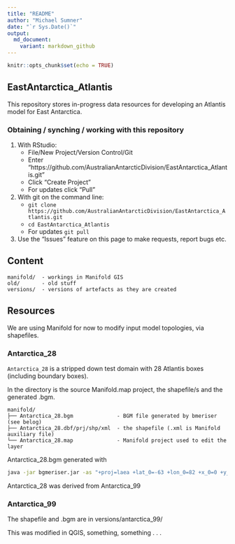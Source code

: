 ```yaml
---
title: "README"
author: "Michael Sumner"
date: "`r Sys.Date()`"
output:
  md_document:
    variant: markdown_github
---
```


<!-- README.md is generated from README.Rmd. Please edit that file -->


```r
knitr::opts_chunk$set(echo = TRUE)
```

## EastAntarctica_Atlantis

This repository stores in-progress data resources for developing an Atlantis model for East Antarctica. 

### Obtaining / synching / working with this repository

1. With RStudio: 
    + File/New Project/Version Control/Git
    + Enter "https://github.com/AustralianAntarcticDivision/EastAntarctica_Atlantis.git"
    + Click "Create Project"
    + For updates click "Pull"
2. With git on the command line: 
    + `git clone https://github.com/AustralianAntarcticDivision/EastAntarctica_Atlantis.git`
    + `cd EastAntarctica_Atlantis`
    + For updates `git pull`
3. Use the "Issues" feature on this page to make requests, report bugs etc. 

## Content

    manifold/  - workings in Manifold GIS
    old/       - old stuff
    versions/  - versions of artefacts as they are created

## Resources

We are using Manifold for now to modify input model topologies, via shapefiles. 


### Antarctica_28

`Antarctica_28` is a stripped down test domain with 28 Atlantis boxes (including boundary boxes). 

In the directory is the source Manifold.map project, the shapefile/s and the generated .bgm. 

```
manifold/
├── Antarctica_28.bgm              - BGM file generated by bmeriser (see belog)
├── Antarctica_28.dbf/prj/shp/xml  - the shapefile (.xml is Manifold auxiliary file)
└── Antarctica_28.map              - Manifold project used to edit the layer
```

Antarctica_28.bgm generated with 

```bash
java -jar bgmeriser.jar -as "+proj=laea +lat_0=-63 +lon_0=82 +x_0=0 +y_0=0 +datum=WGS84 +units=m +no_defs +ellps=WGS84"  Antarctica_28.shp
 ```
 
 Antarctica_28 was derived from Antarctica_99

### Antarctica_99

The shapefile and .bgm are in versions/antarctica_99/

This was modified in QGIS, something, something . . .



 